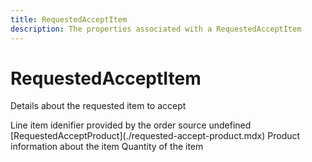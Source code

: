 ```yaml
---
title: RequestedAcceptItem
description: The properties associated with a RequestedAcceptItem
---
```


RequestedAcceptItem
===============================================
Details about the requested item to accept

<Reference>
  <Field name="line_item_id" type="string" nullable={false}>
    <Description>
      Line item idenifier provided by the order source
    </Description>
  </Field>
  <Field name="message" type="string" nullable={true}>
    <Description>
      undefined
    </Description>
  </Field>
  <Field name="product" nullable={true}>
    <Type>
      [RequestedAcceptProduct](./requested-accept-product.mdx)
    </Type>
    <Description>
      Product information about the item
    </Description>
  </Field>
  <Field name="quantity" type="number" nullable={false}>
    <Description>
      Quantity of the item
    </Description>
  </Field>
</Reference>